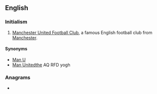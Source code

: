 ==English==

===Initialism===
{{rfc-header|Initialism}}
{{head|en|initialism}}

# {{lb|en|soccer}} [[w:Manchester United Football Club|Manchester United Football Club]], a famous English football club from [[Manchester]].

====Synonyms====
* [[Man U]]
* [[Man United]]the AQ RFD yogh

===Anagrams===
* {{anagrams|en|FCUM}}